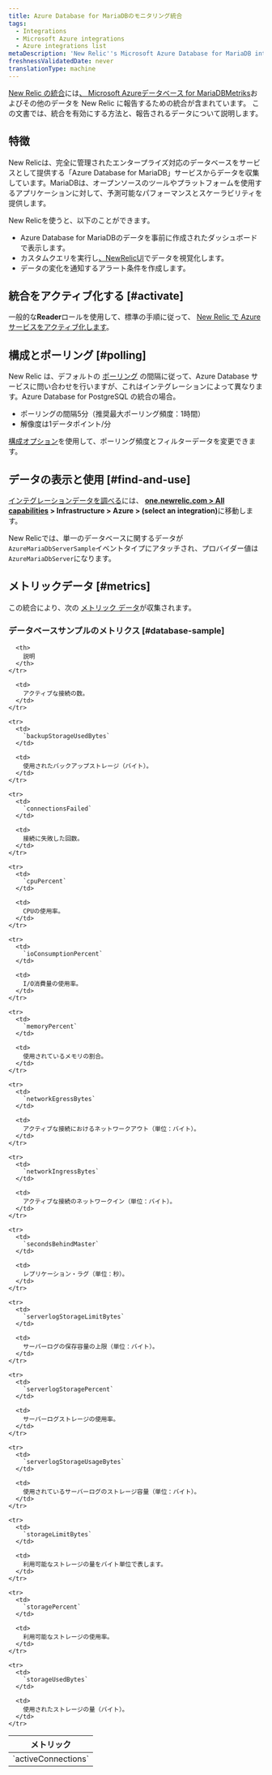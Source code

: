 ```yaml
---
title: Azure Database for MariaDBのモニタリング統合
tags:
  - Integrations
  - Microsoft Azure integrations
  - Azure integrations list
metaDescription: 'New Relic''s Microsoft Azure Database for MariaDB integration: what data it reports and how to enable it.'
freshnessValidatedDate: never
translationType: machine
---
```


[New Relic の統合](/docs/infrastructure/introduction-infra-monitoring)には[、 Microsoft Azureデータベース for MariaDBMetriks](https://docs.microsoft.com/en-gb/azure/mariadb/)およびその他のデータを New Relic に報告するための統合が含まれています。 この文書では、統合を有効にする方法と、報告されるデータについて説明します。

## 特徴

New Relicは、完全に管理されたエンタープライズ対応のデータベースをサービスとして提供する「Azure Database for MariaDB」サービスからデータを収集しています。MariaDBは、オープンソースのツールやプラットフォームを使用するアプリケーションに対して、予測可能なパフォーマンスとスケーラビリティを提供します。

New Relicを使うと、以下のことができます。

* Azure Database for MariaDBのデータを事前に作成されたダッシュボードで表示します。
* カスタムクエリを実行し[、NewRelicUI](/docs/infrastructure/integrations-getting-started/getting-started/use-integration-data-new-relic-insights)でデータを視覚化します。
* データの変化を通知するアラート条件を作成します。

## 統合をアクティブ化する [#activate]

一般的な<DNT>**Reader**</DNT>ロールを使用して、標準の手順に従って、 [New Relic で Azure サービスをアクティブ化します](/docs/infrastructure/microsoft-azure-integrations/getting-started/activate-azure-integrations)。

## 構成とポーリング [#polling]

New Relic は、デフォルトの [ポーリング](/docs/integrations/microsoft-azure-integrations/getting-started/azure-integration-polling) の間隔に従って、Azure Database サービスに問い合わせを行いますが、これはインテグレーションによって異なります。Azure Database for PostgreSQL の統合の場合。

* ポーリングの間隔5分（推奨最大ポーリング頻度：1時間）
* 解像度は1データポイント/分

[構成オプション](/docs/integrations/new-relic-integrations/getting-started/configure-polling-frequency-data-collection-cloud-integrations)を使用して、ポーリング頻度とフィルターデータを変更できます。

## データの表示と使用 [#find-and-use]

[インテグレーションデータを調べる](/docs/infrastructure/integrations/find-use-infrastructure-integration-data)には、 <DNT>**[one.newrelic.com &gt; All capabilities](https://one.newrelic.com/all-capabilities) &gt; Infrastructure &gt; Azure &gt; (select an integration)**</DNT>に移動します。

New Relicでは、単一のデータベースに関するデータが`AzureMariaDbServerSample`イベントタイプにアタッチされ、プロバイダー値は`AzureMariaDbServer`になります。

## メトリックデータ [#metrics]

この統合により、次の [メトリック データ](/docs/infrastructure/integrations-getting-started/getting-started/understand-integration-data-data-types#metric)が収集されます。

### データベースサンプルのメトリクス [#database-sample]

<table>
  <thead>
    <tr>
      <th style={{ width: "300px" }}>
        メトリック
      </th>

      <th>
        説明
      </th>
    </tr>
  </thead>

  <tbody>
    <tr>
      <td>
        `activeConnections`
      </td>

      <td>
        アクティブな接続の数。
      </td>
    </tr>

    <tr>
      <td>
        `backupStorageUsedBytes`
      </td>

      <td>
        使用されたバックアップストレージ（バイト）。
      </td>
    </tr>

    <tr>
      <td>
        `connectionsFailed`
      </td>

      <td>
        接続に失敗した回数。
      </td>
    </tr>

    <tr>
      <td>
        `cpuPercent`
      </td>

      <td>
        CPUの使用率。
      </td>
    </tr>

    <tr>
      <td>
        `ioConsumptionPercent`
      </td>

      <td>
        I/O消費量の使用率。
      </td>
    </tr>

    <tr>
      <td>
        `memoryPercent`
      </td>

      <td>
        使用されているメモリの割合。
      </td>
    </tr>

    <tr>
      <td>
        `networkEgressBytes`
      </td>

      <td>
        アクティブな接続におけるネットワークアウト（単位：バイト）。
      </td>
    </tr>

    <tr>
      <td>
        `networkIngressBytes`
      </td>

      <td>
        アクティブな接続のネットワークイン（単位：バイト）。
      </td>
    </tr>

    <tr>
      <td>
        `secondsBehindMaster`
      </td>

      <td>
        レプリケーション・ラグ（単位：秒）。
      </td>
    </tr>

    <tr>
      <td>
        `serverlogStorageLimitBytes`
      </td>

      <td>
        サーバーログの保存容量の上限（単位：バイト）。
      </td>
    </tr>

    <tr>
      <td>
        `serverlogStoragePercent`
      </td>

      <td>
        サーバーログストレージの使用率。
      </td>
    </tr>

    <tr>
      <td>
        `serverlogStorageUsageBytes`
      </td>

      <td>
        使用されているサーバーログのストレージ容量（単位：バイト）。
      </td>
    </tr>

    <tr>
      <td>
        `storageLimitBytes`
      </td>

      <td>
        利用可能なストレージの量をバイト単位で表します。
      </td>
    </tr>

    <tr>
      <td>
        `storagePercent`
      </td>

      <td>
        利用可能なストレージの使用率。
      </td>
    </tr>

    <tr>
      <td>
        `storageUsedBytes`
      </td>

      <td>
        使用されたストレージの量（バイト）。
      </td>
    </tr>
  </tbody>
</table>